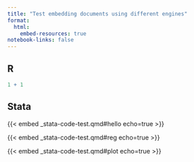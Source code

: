```yaml
---
title: "Test embedding documents using different engines"
format:
  html:
    embed-resources: true
notebook-links: false
---
```


::: {.panel-tabset}
## R

```r
1 + 1
```

## Stata

{{< embed _stata-code-test.qmd#hello echo=true >}}

{{< embed _stata-code-test.qmd#reg echo=true >}}

{{< embed _stata-code-test.qmd#plot echo=true >}}

:::
